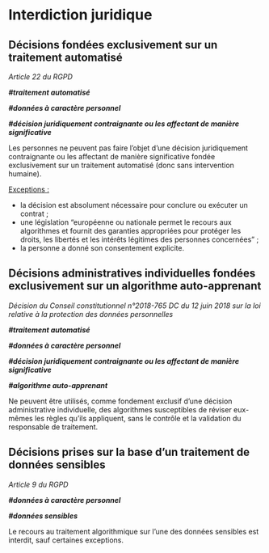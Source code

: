 # Interdiction juridique


## Décisions fondées exclusivement sur un traitement automatisé

_Article 22 du RGPD_

**_#traitement automatisé_**

**_#données à caractère personnel_**

**_#décision juridiquement contraignante ou les affectant de manière significative_**

Les personnes ne peuvent pas faire l’objet d’une décision juridiquement contraignante ou les affectant de manière significative fondée exclusivement sur un traitement automatisé (donc sans intervention humaine).

<span style="text-decoration:underline;">Exceptions :</span>



* la décision est absolument nécessaire pour conclure ou exécuter un contrat ;
* une législation “européenne ou nationale permet le recours aux algorithmes et fournit des garanties appropriées pour protéger les droits, les libertés et les intérêts légitimes des personnes concernées” ;
* la personne a donné son consentement explicite.


## Décisions administratives individuelles fondées exclusivement sur un algorithme auto-apprenant

_Décision du Conseil constitutionnel n°2018-765 DC du 12 juin 2018 sur la loi relative à la protection des données personnelles_

**_#traitement automatisé_**

**_#données à caractère personnel_**

**_#décision juridiquement contraignante ou les affectant de manière significative_**

**_#algorithme auto-apprenant_**

Ne peuvent être utilisés, comme fondement exclusif d’une décision administrative individuelle, des algorithmes susceptibles de réviser eux-mêmes les règles qu’ils appliquent, sans le contrôle et la validation du responsable de traitement.


## Décisions prises sur la base d’un traitement de données sensibles

_Article 9 du RGPD_

**_#données à caractère personnel_**

**_#données sensibles_**

Le recours au traitement algorithmique sur l'une des données sensibles est interdit, sauf certaines exceptions.